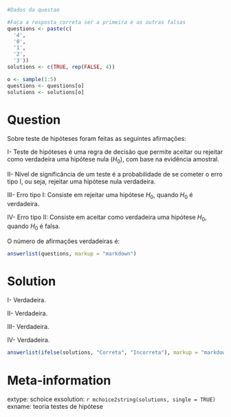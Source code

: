 ```r
#Dados da questao

#Faca a resposta correta ser a primeira e as outras falsas
questions <- paste(c(
  '4',
  '0',
  '1',
  '2',
  '3'))
solutions <- c(TRUE, rep(FALSE, 4))

o <- sample(1:5)
questions <- questions[o]
solutions <- solutions[o]
```

Question
========
Sobre teste de hipóteses foram feitas as seguintes afirmações:

I- Teste de hipóteses é uma regra de decisão que permite aceitar ou rejeitar como verdadeira uma hipótese nula ($H_0$), com base na evidência amostral.

II- Nível de significância de um teste é a probabilidade de se cometer o erro tipo I, ou seja, rejeitar uma hipótese nula verdadeira.

III- Erro tipo I: Consiste em rejeitar uma hipótese $H_0$, quando $H_0$ é verdadeira.

IV- Erro tipo II: Consiste em aceitar como verdadeira uma hipótese $H_0$, quando $H_0$ é falsa.

O número de afirmações verdadeiras é:


```r
answerlist(questions, markup = "markdown")
```

Solution
========

I- Verdadeira.

II- Verdadeira.

III- Verdadeira.

IV- Verdadeira.


```r
answerlist(ifelse(solutions, "Correta", "Incorreta"), markup = "markdown")
```

Meta-information
================
extype: schoice
exsolution: `r mchoice2string(solutions, single = TRUE)`
exname: teoria testes de hipótese